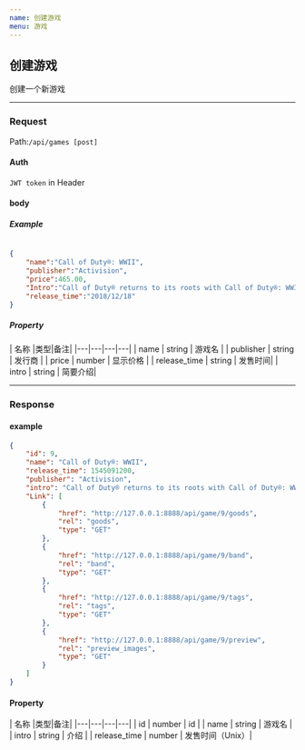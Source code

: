 ```yaml
---
name: 创建游戏
menu: 游戏
---
```


## 创建游戏
创建一个新游戏

---

### Request
Path:`/api/games [post]`

#### Auth
`JWT token` in Header

#### body

##### Example
```json

{
	"name":"Call of Duty®: WWII",
	"publisher":"Activision",
	"price":465.00,
	"Intro":"Call of Duty® returns to its roots with Call of Duty®: WWII - a breathtaking experience that redefines World War II for a new gaming generation.",
	"release_time":"2018/12/18"
}

```

##### Property
| 名称 |类型|备注|
|---|---|---|---|
| name | string |  游戏名 |
| publisher | string |  发行商 |
| price | number | 显示价格 |
| release_time | string | 发售时间|
| intro | string | 简要介绍|

---

### Response

#### example
```json
{
    "id": 9,
    "name": "Call of Duty®: WWII",
    "release_time": 1545091200,
    "publisher": "Activision",
    "intro": "Call of Duty® returns to its roots with Call of Duty®: WWII - a breathtaking experience that redefines World War II for a new gaming generation.",
    "Link": [
        {
            "href": "http://127.0.0.1:8888/api/game/9/goods",
            "rel": "goods",
            "type": "GET"
        },
        {
            "href": "http://127.0.0.1:8888/api/game/9/band",
            "rel": "band",
            "type": "GET"
        },
        {
            "href": "http://127.0.0.1:8888/api/game/9/tags",
            "rel": "tags",
            "type": "GET"
        },
        {
            "href": "http://127.0.0.1:8888/api/game/9/preview",
            "rel": "preview_images",
            "type": "GET"
        }
    ]
}
```

#### Property
| 名称 |类型|备注|
|---|---|---|---|
| id | number |  id |
| name | string |  游戏名 |
| intro | string |  介绍 |
| release_time | number | 发售时间（Unix）|
